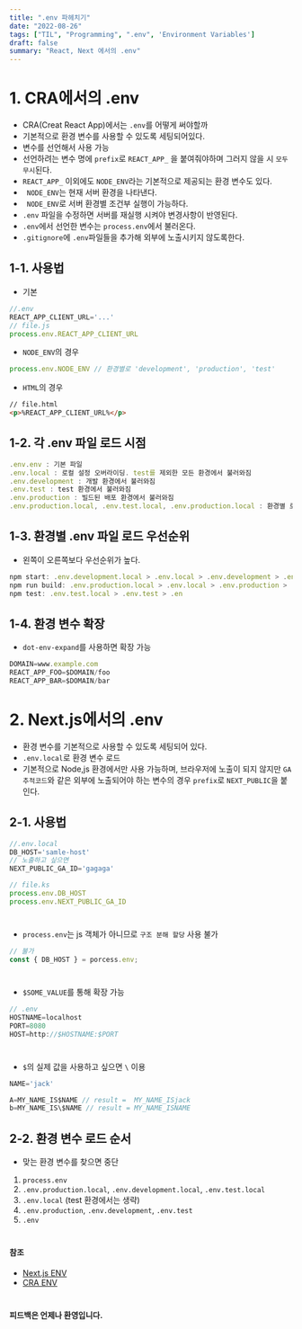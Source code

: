 ```yaml
---
title: ".env 파헤치기"
date: "2022-08-26"
tags: ["TIL", "Programming", ".env", 'Environment Variables']
draft: false
summary: "React, Next 에서의 .env"
---
```

# 1. CRA에서의 .env
- CRA(Creat React App)에서는 `.env`를 어떻게 써야할까
- 기본적으로 환경 변수를 사용할 수 있도록 세팅되어있다.
- 변수를 선언해서 사용 가능
- 선언하려는 변수 명에 `prefix`로  `REACT_APP_` 을 붙여줘야하며 그러지 않을 시 `모두 무시`된다.
- `REACT_APP_` 이외에도 `NODE_ENV`라는 기본적으로 제공되는 환경 변수도 있다.
- ` NODE_ENV`는 현재 서버 환경을 나타낸다.
- ` NODE_ENV`로 서버 환경별 조건부 실행이 가능하다.
- `.env` 파일을 수정하면 서버를 재실행 시켜야 변경사항이 반영된다.
- `.env`에서 선언한 변수는 `process.env`에서 불러온다.
- `.gitignore`에 `.env`파일들을 추가해 외부에 노출시키지 않도록한다.

## 1-1. 사용법

- 기본
```jsx
//.env
REACT_APP_CLIENT_URL='...'
// file.js
process.env.REACT_APP_CLIENT_URL
```
- `NODE_ENV`의 경우
```jsx
process.env.NODE_ENV // 환경별로 'development', 'production', 'test'
```
- `HTML`의 경우
```html
// file.html
<p>%REACT_APP_CLIENT_URL%</p>
```

## 1-2. 각 .env 파일 로드 시점

```jsx
.env.env : 기본 파일
.env.local : 로컬 설정 오버라이딩. test를 제외한 모든 환경에서 불러와짐
.env.development : 개발 환경에서 불러와짐
.env.test : test 환경에서 불러와짐
.env.production : 빌드된 배포 환경에서 불러와짐
.env.production.local, .env.test.local, .env.production.local : 환경별 로컬 설정 오버라이딩
```

## 1-3. 환경별 .env 파일 로드 우선순위
- 왼쪽이 오른쪽보다 우선순위가 높다.

```jsx
npm start: .env.development.local > .env.local > .env.development > .env
npm run build: .env.production.local > .env.local > .env.production > .env
npm test: .env.test.local > .env.test > .en
```

## 1-4. 환경 변수 확장
- `dot-env-expand`를 사용하면 확장 가능

```jsx
DOMAIN=www.example.com
REACT_APP_FOO=$DOMAIN/foo
REACT_APP_BAR=$DOMAIN/bar
```

#

# 2. Next.js에서의 .env

- 환경 변수를 기본적으로 사용할 수 있도록 세팅되어 있다.
- `.env.local`로 환경 변수 로드
- 기본적으로 Node,js 환경에서만 사용 가능하며, 브라우저에 노출이 되지 않지만 `GA추적코드`와 같은 외부에 노출되어야 하는 변수의 경우 `prefix`로 `NEXT_PUBLIC`을 붙인다.

## 2-1. 사용법
```jsx
//.env.local
DB_HOST='samle-host'
// 노출하고 싶으면
NEXT_PUBLIC_GA_ID='gagaga'

// file.ks
process.env.DB_HOST
process.env.NEXT_PUBLIC_GA_ID

```

#

- `process.env`는 js 객체가 아니므로 `구조 분해 할당` 사용 불가

```jsx
// 불가
const { DB_HOST } = porcess.env;
```

#

- `$SOME_VALUE`를 통해 확장 가능
```jsx
// .env
HOSTNAME=localhost
PORT=8080
HOST=http://$HOSTNAME:$PORT
```

#

- `$`의 실제 값을 사용하고 싶으면 `\` 이용
```jsx
NAME='jack'

A=MY_NAME_IS$NAME // result =  MY_NAME_ISjack
b=MY_NAME_IS\$NAME // result = MY_NAME_ISNAME
```

## 2-2. 환경 변수 로드 순서
- 맞는 환경 변수를 찾으면 중단
1. `process.env`
2. `.env.production.local`, `.env.development.local`, `.env.test.local`
3. `.env.local` (test 환경에서는 생략)
4. `.env.production`, `.env.development`, `.env.test`
5. `.env`

#

#### 참조
- [Next.js ENV](https://nextjs.org/docs/basic-features/environment-variables#loading-environment-variables)
- [CRA ENV](https://create-react-app.dev/docs/adding-custom-environment-variables/#what-other-env-files-can-be-used)

#

#### 피드백은 언제나 환영입니다.